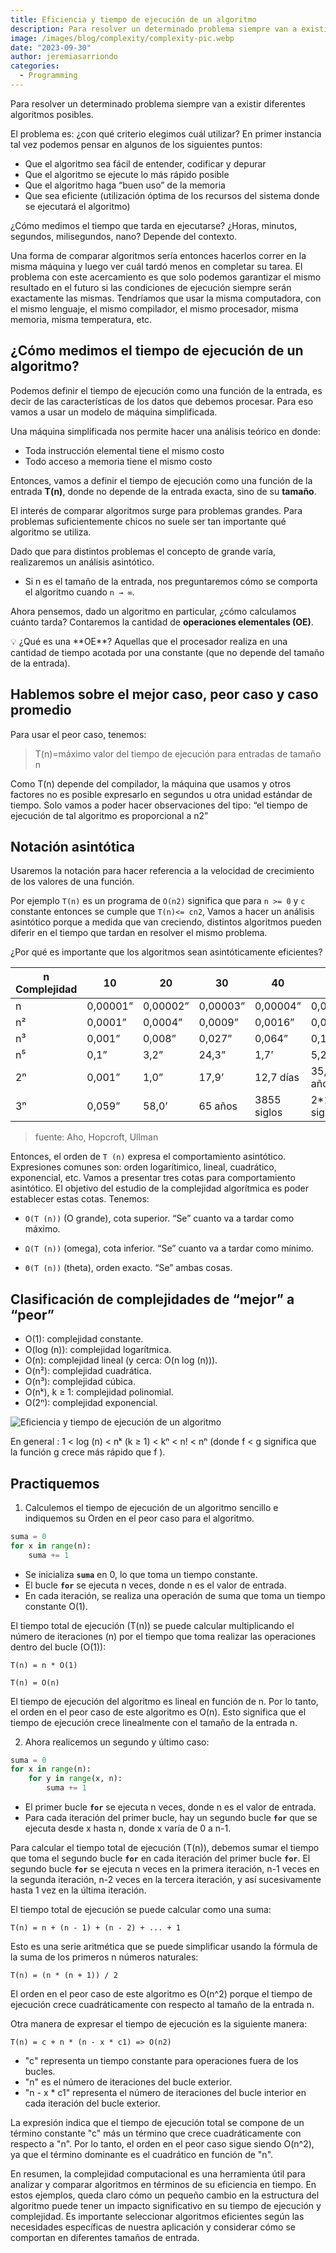 ```yaml
---
title: Eficiencia y tiempo de ejecución de un algoritmo
description: Para resolver un determinado problema siempre van a existir varios algoritmos diferentes. El problema es, ¿con qué criterio elegimos cuál utilizar?
image: /images/blog/complexity/complexity-pic.webp
date: "2023-09-30"
author: jeremiasarriondo
categories:
  - Programming
---
```


Para resolver un determinado problema siempre van a existir diferentes algoritmos posibles.

El problema es: ¿con qué criterio elegimos cuál utilizar?
En primer instancia tal vez podemos pensar en algunos de los siguientes puntos:

- Que el algoritmo sea fácil de entender, codificar y depurar
- Que el algoritmo se ejecute lo más rápido posible
- Que el algoritmo haga “buen uso” de la memoria
- Que sea eficiente (utilización óptima de los recursos del sistema
  donde se ejecutará el algoritmo)

¿Cómo medimos el tiempo que tarda en ejecutarse? ¿Horas, minutos,
segundos, milisegundos, nano? Depende del contexto.

Una forma de comparar algoritmos sería entonces hacerlos correr en la misma máquina y luego ver cuál tardó menos en completar su tarea.
El problema con este acercamiento es que solo podemos garantizar el mismo resultado en el futuro si las condiciones de ejecución siempre serán exactamente las mismas.
Tendríamos que usar la misma computadora, con el mismo lenguaje, el mismo compilador, el mismo procesador, misma memoria, misma
temperatura, etc.

## ¿Cómo medimos el tiempo de ejecución de un algoritmo?

Podemos definir el tiempo de ejecución como una función de la
entrada, es decir de las características de los datos que
debemos procesar.
Para eso vamos a usar un modelo de máquina simplificada.

Una máquina simplificada nos permite hacer una análisis teórico
en donde:

- Toda instrucción elemental tiene el mismo costo
- Todo acceso a memoria tiene el mismo costo

Entonces, vamos a definir el tiempo de ejecución como una
función de la entrada **T(n)**, donde no depende de la entrada
exacta, sino de su **tamaño**.

El interés de comparar algoritmos surge para problemas grandes.
Para problemas suficientemente chicos no suele ser tan importante qué algoritmo se utiliza.

Dado que para distintos problemas el concepto de grande varı́a,
realizaremos un análisis asintótico.

- Si n es el tamaño de la entrada, nos preguntaremos cómo se
  comporta el algoritmo cuando `n → ∞`.

Ahora pensemos, dado un algoritmo en particular, ¿cómo calculamos cuánto tarda?
Contaremos la cantidad de **operaciones elementales (OE)**.

<Callout>
  💡 ¿Qué es una **OE**? Aquellas que el procesador realiza en una cantidad de
  tiempo acotada por una constante (que no depende del tamaño de la entrada).
</Callout>

## Hablemos sobre el mejor caso, peor caso y caso promedio

Para usar el peor caso, tenemos:

> T(n)=máximo valor del tiempo de ejecución para entradas de tamaño n

Como T(n) depende del compilador, la máquina que usamos y otros
factores no es posible expresarlo en segundos u otra unidad estándar
de tiempo. Solo vamos a poder hacer observaciones del tipo: “el tiempo de ejecución de tal algoritmo es proporcional a n2”

## Notación asintótica

Usaremos la notación para hacer referencia a la velocidad de crecimiento de los valores de una función.

Por ejemplo `T(n)` es un programa de `O(n2)` significa que para `n >= 0` y `c` constante entonces se cumple que `T(n)<= cn2`,
Vamos a hacer un análisis asintótico porque a medida que van creciendo, distintos algoritmos pueden diferir en el tiempo que tardan en resolver el mismo problema.

¿Por qué es importante que los algoritmos sean asintóticamente eficientes?

| n Complejidad | 10       | 20       | 30       | 40          | 50            | 60               |
| ------------- | -------- | -------- | -------- | ----------- | ------------- | ---------------- |
| n             | 0,00001” | 0,00002” | 0,00003” | 0,00004”    | 0,00005”      | 0,00006”         |
| n²            | 0,0001”  | 0,0004”  | 0,0009”  | 0,0016”     | 0,0025”       | 0,0036”          |
| n³            | 0,001”   | 0,008”   | 0,027”   | 0,064”      | 0,125”        | 0,216”           |
| n⁵            | 0,1”     | 3,2”     | 24,3”    | 1,7’        | 5,2’          | 13,0’            |
| 2ⁿ            | 0,001”   | 1,0”     | 17,9’    | 12,7 días   | 35,7 años     | 366 siglos       |
| 3ⁿ            | 0,059”   | 58,0’    | 65 años  | 3855 siglos | 2\*10⁸ siglos | 1,3\*10¹³ siglos |

> fuente: Aho, Hopcroft, Ullman

Entonces, el orden de `T (n)` expresa el comportamiento asintótico.
Expresiones comunes son: orden logarı́timico, lineal, cuadrático,
exponencial, etc.
Vamos a presentar tres cotas para comportamiento asintótico. El objetivo
del estudio de la complejidad algorı́tmica es poder establecer estas cotas.
Tenemos:

- `O(T (n))` (O grande), cota superior. “Se” cuanto va a tardar como máximo.

- `Ω(T (n))` (omega), cota inferior. “Se” cuanto va a tardar como mínimo.

- `Θ(T (n))` (theta), orden exacto. “Se” ambas cosas.

## Clasificación de complejidades de “mejor” a “peor”

- O(1): complejidad constante.
- O(log (n)): complejidad logarı́tmica.
- O(n): complejidad lineal (y cerca: O(n log (n))).
- O(n²): complejidad cuadrática.
- O(n³): complejidad cúbica.
- O(nᵏ), k ≥ 1: complejidad polinomial.
- O(2ⁿ): complejidad exponencial.

<Image
  src="/images/blog/complexity/time-to-execute.webp"
  alt="Eficiencia y tiempo de ejecución de un algoritmo"
  width={1607}
  height={946}
/>

<Callout>
En general : 1 < log (n) < nᵏ (k ≥ 1) < kⁿ < n! < nⁿ
(donde f < g significa que la función g crece más rápido que f ).
</Callout>

## Practiquemos

1. Calculemos el tiempo de ejecución de un algoritmo sencillo e indiquemos su Orden en el peor caso para el algoritmo.

```python
suma = 0
for x in range(n):
	suma += 1
```

- Se inicializa **`suma`** en 0, lo que toma un tiempo constante.
- El bucle **`for`** se ejecuta n veces, donde n es el valor de entrada.
- En cada iteración, se realiza una operación de suma que toma un tiempo constante O(1).

El tiempo total de ejecución (T(n)) se puede calcular multiplicando el número de iteraciones (n) por el tiempo que toma realizar las operaciones dentro del bucle (O(1)):

`T(n) = n * O(1)`

`T(n) = O(n)`

El tiempo de ejecución del algoritmo es lineal en función de n. Por lo tanto, el orden en el peor caso de este algoritmo es O(n). Esto significa que el tiempo de ejecución crece linealmente con el tamaño de la entrada n.

2. Ahora realicemos un segundo y último caso:

```python
suma = 0
for x in range(n):
    for y in range(x, n):
        suma += 1
```

- El primer bucle **`for`** se ejecuta n veces, donde n es el valor de entrada.
- Para cada iteración del primer bucle, hay un segundo bucle **`for`** que se ejecuta desde x hasta n, donde x varía de 0 a n-1.

Para calcular el tiempo total de ejecución (T(n)), debemos sumar el tiempo que toma el segundo bucle **`for`** en cada iteración del primer bucle **`for`**. El segundo bucle **`for`** se ejecuta n veces en la primera iteración, n-1 veces en la segunda iteración, n-2 veces en la tercera iteración, y así sucesivamente hasta 1 vez en la última iteración.

El tiempo total de ejecución se puede calcular como una suma:

`T(n) = n + (n - 1) + (n - 2) + ... + 1`

Esto es una serie aritmética que se puede simplificar usando la fórmula de la suma de los primeros n números naturales:

`T(n) = (n * (n + 1)) / 2`

El orden en el peor caso de este algoritmo es O(n^2) porque el tiempo de ejecución crece cuadráticamente con respecto al tamaño de la entrada n.

Otra manera de expresar el tiempo de ejecución es la siguiente manera:

`T(n) = c + n * (n - x * c1) => O(n2)`

- "c" representa un tiempo constante para operaciones fuera de los bucles.
- "n" es el número de iteraciones del bucle exterior.
- "n - x \* c1" representa el número de iteraciones del bucle interior en cada iteración del bucle exterior.

La expresión indica que el tiempo de ejecución total se compone de un término constante "c" más un término que crece cuadráticamente con respecto a "n". Por lo tanto, el orden en el peor caso sigue siendo O(n^2), ya que el término dominante es el cuadrático en función de "n".

En resumen, la complejidad computacional es una herramienta útil para analizar y comparar algoritmos en términos de su eficiencia en tiempo. En estos ejemplos, queda claro cómo un pequeño cambio en la estructura del algoritmo puede tener un impacto significativo en su tiempo de ejecución y complejidad. Es importante seleccionar algoritmos eficientes según las necesidades específicas de nuestra aplicación y considerar cómo se comportan en diferentes tamaños de entrada.
